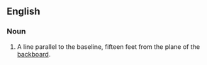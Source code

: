 == English ==

=== Noun ===

# A line parallel to the baseline, fifteen feet from the plane of the [[backboard]].
